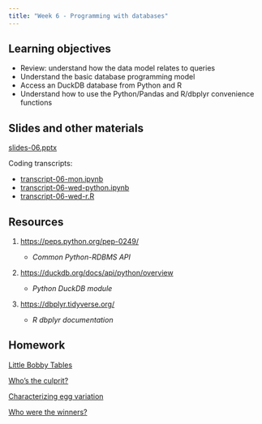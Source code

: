 ```yaml
---
title: "Week 6 - Programming with databases"
---
```


## Learning objectives

-   Review: understand how the data model relates to queries
-   Understand the basic database programming model
-   Access an DuckDB database from Python and R
-   Understand how to use the Python/Pandas and R/dbplyr convenience functions

## Slides and other materials

[slides-06.pptx](slides-06.pptx)

Coding transcripts:

-   [transcript-06-mon.ipynb](_code/transcript-06-mon.ipynb)
-   [transcript-06-wed-python.ipynb](_code/transcript-06-wed-python.ipynb)
-   [transcript-06-wed-r.R](_code/using_dbplyr-06-wed-r.qmd)

## Resources

1.  <https://peps.python.org/pep-0249/>

    -   *Common Python-RDBMS API*

2.  <https://duckdb.org/docs/api/python/overview>

    -   *Python DuckDB module*

3.  <https://dbplyr.tidyverse.org/>

    -   *R dbplyr documentation*

## Homework

[Little Bobby Tables](hw-06-1.qmd)

[Who's the culprit?](hw-06-2.qmd)

[Characterizing egg variation](hw-06-3.qmd)

[Who were the winners?](hw-06-4.qmd)
